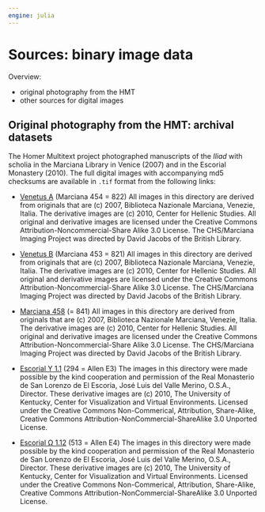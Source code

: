 ```yaml
---
engine: julia
---
```


# Sources: binary image data

Overview:

- original photography from the HMT
- other sources for digital images



## Original photography from the HMT: archival datasets

The Homer Multitext project photographed manuscripts of the *Iliad* with scholia in the Marciana Library in Venice (2007) and in the Escorial Monastery (2010). The full digital images with accompanying md5 checksums are available in `.tif` format from the following links:

- [Venetus A](http://amphoreus.hpcc.uh.edu/hmt/archive-dl/VenetusA) (Marciana 454 = 822)
All images in this directory are derived from originals that are (c) 2007, Biblioteca Nazionale Marciana, Venezie, Italia. The derivative images are (c) 2010, Center for Hellenic Studies. All original and derivative images are licensed under the Creative Commons Attribution-Noncommercial-Share Alike 3.0 License. The CHS/Marciana Imaging Project was directed by David Jacobs of the British Library.

- [Venetus B](http://amphoreus.hpcc.uh.edu/hmt/archive-dl/VenetusB) (Marciana 453 = 821)
All images in this directory are derived from originals that are (c) 2007, Biblioteca Nazionale Marciana, Venezie, Italia. The derivative images are (c) 2010, Center for Hellenic Studies. All original and derivative images are licensed under the Creative Commons Attribution-Noncommercial-Share Alike 3.0 License. The CHS/Marciana Imaging Project was directed by David Jacobs of the British Library.

- [Marciana 458](http://amphoreus.hpcc.uh.edu/hmt/archive-dl/U4) (= 841)
All images in this directory are derived from originals that are (c) 2007, Biblioteca Nazionale Marciana, Venezie, Italia. The derivative images are (c) 2010, Center for Hellenic Studies. All original and derivative images are licensed under the Creative Commons Attribution-Noncommercial-Share Alike 3.0 License. The CHS/Marciana Imaging Project was directed by David Jacobs of the British Library.

- [Escorial Υ 1.1](http://amphoreus.hpcc.uh.edu/hmt/archive-dl/E3) (294 = Allen E3)
The images in this directory were made possible by the kind cooperation and permission of the Real Monasterio de San Lorenzo de El Escoria, José Luis del Valle Merino, O.S.A., Director. These derivative images are (c) 2010, The University of Kentucky, Center for Visualization and Virtual Environments. Licensed under the Creative Commons Non-Commerical, Attribution, Share-Alike, Creative Commons Attribution-NonCommercial-ShareAlike 3.0 Unported License.

- [Escorial Ω 1.12](http://amphoreus.hpcc.uh.edu/hmt/archive-dl/E4) (513 = Allen E4)
The images in this directory were made possible by the kind cooperation and permission of the Real Monasterio de San Lorenzo de El Escoria, José Luis del Valle Merino, O.S.A., Director. These derivative images are (c) 2010, The University of Kentucky, Center for Visualization and Virtual Environments. Licensed under the Creative Commons Non-Commerical, Attribution, Share-Alike, Creative Commons Attribution-NonCommercial-ShareAlike 3.0 Unported License.